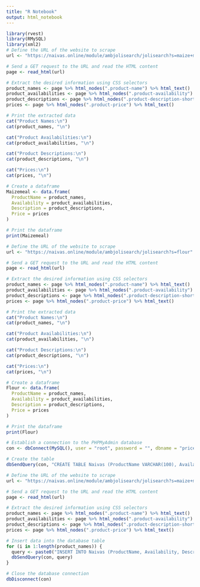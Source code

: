 ```yaml
---
title: "R Notebook"
output: html_notebook
---
```


```r
library(rvest)
library(RMySQL)
library(xml2)
# Define the URL of the website to scrape
url <- "https://naivas.online/module/ambjolisearch/jolisearch?s=maize+meal"

# Send a GET request to the URL and read the HTML content
page <- read_html(url)

# Extract the desired information using CSS selectors
product_names <- page %>% html_nodes(".product-name") %>% html_text()
product_availabilities <- page %>% html_nodes(".product-availability") %>% html_text()
product_descriptions <- page %>% html_nodes(".product-description-short") %>% html_text()
prices <- page %>% html_nodes(".product-price") %>% html_text()

# Print the extracted data
cat("Product Names:\n")
cat(product_names, "\n")

cat("Product Availabilities:\n")
cat(product_availabilities, "\n")

cat("Product Descriptions:\n")
cat(product_descriptions, "\n")

cat("Prices:\n")
cat(prices, "\n")

# Create a dataframe
Maizemeal <- data.frame(
  ProductName = product_names,
  Availability = product_availabilities,
  Description = product_descriptions,
  Price = prices
)

# Print the dataframe
print(Maizemeal)
```

```r
# Define the URL of the website to scrape
url <- "https://naivas.online/module/ambjolisearch/jolisearch?s=flour"

# Send a GET request to the URL and read the HTML content
page <- read_html(url)

# Extract the desired information using CSS selectors
product_names <- page %>% html_nodes(".product-name") %>% html_text()
product_availabilities <- page %>% html_nodes(".product-availability") %>% html_text()
product_descriptions <- page %>% html_nodes(".product-description-short") %>% html_text()
prices <- page %>% html_nodes(".product-price") %>% html_text()

# Print the extracted data
cat("Product Names:\n")
cat(product_names, "\n")

cat("Product Availabilities:\n")
cat(product_availabilities, "\n")

cat("Product Descriptions:\n")
cat(product_descriptions, "\n")

cat("Prices:\n")
cat(prices, "\n")

# Create a dataframe
Flour <- data.frame(
  ProductName = product_names,
  Availability = product_availabilities,
  Description = product_descriptions,
  Price = prices
)

# Print the dataframe
print(Flour)
```

```r


# Establish a connection to the PHPMyAdmin database
con <- dbConnect(MySQL(), user = "root", password = "", dbname = "price_db", host = "localhost")

# Create the table
dbSendQuery(con, "CREATE TABLE Naivas (ProductName VARCHAR(100), Availability VARCHAR(50), Description VARCHAR(500), Price VARCHAR(20))")

# Define the URL of the website to scrape
url <- "https://naivas.online/module/ambjolisearch/jolisearch?s=maize+meal"

# Send a GET request to the URL and read the HTML content
page <- read_html(url)

# Extract the desired information using CSS selectors
product_names <- page %>% html_nodes(".product-name") %>% html_text()
product_availabilities <- page %>% html_nodes(".product-availability") %>% html_text()
product_descriptions <- page %>% html_nodes(".product-description-short") %>% html_text()
prices <- page %>% html_nodes(".product-price") %>% html_text()

# Insert data into the database table
for (i in 1:length(product_names)) {
  query <- paste0("INSERT INTO Naivas (ProductName, Availability, Description, Price) VALUES ('", product_names[i], "', '", product_availabilities[i], "', '", product_descriptions[i], "', '", prices[i], "')")
  dbSendQuery(con, query)
}

# Close the database connection
dbDisconnect(con)
```

```r

```


